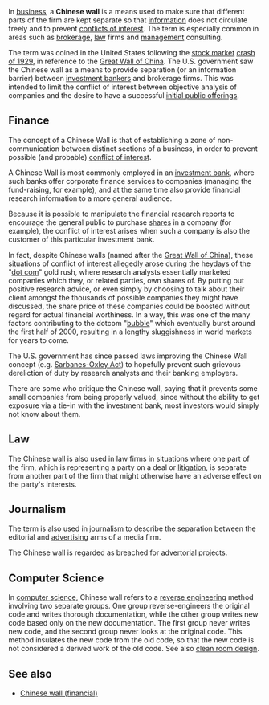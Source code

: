 In [[business]], a '''Chinese wall''' is a means used to make sure that different parts of the firm are kept separate so that [[information]] does not circulate freely and to prevent [[conflicts of interest]].  
The term is especially common in areas such as [[brokerage]], [[law]] firms and [[management]] consulting.

The term was coined in the United States following the [[stock market]] [[crash of 1929]], in reference to the [[Great Wall of China]].
The U.S. government saw the Chinese wall as a means to provide separation (or an information barrier) between [[investment bank]]ers and brokerage firms.
This was intended to limit the conflict of interest between objective analysis of companies and the desire to have a successful [[initial public offering]]s.

==Finance==

The concept of a Chinese Wall is that of establishing a zone of non-communication between distinct sections of a business, in order to prevent possible (and probable) [[conflict of interest]].

A Chinese Wall is most commonly employed in an [[investment bank]], where such banks offer corporate finance services to companies (managing the fund-raising, for example), and at the same time also provide financial research information to a more general audience.

Because it is possible to manipulate the financial research reports to encourage the general public to purchase [[stock|shares]] in a company (for example), the conflict of interest arises when such a company is also the customer of this particular investment bank.

In fact, despite Chinese walls (named after the [[Great Wall of China]]), these situations of conflict of interest allegedly arose during the heydays of the "[[dot com]]" gold rush, where research analysts essentially marketed companies which they, or related parties, own shares of. By putting out positive research advice, or even simply by choosing to talk about their client amongst the thousands of possible companies they might have discussed, the share price of these companies could be boosted without regard for actual financial worthiness. In a way, this was one of the many factors contributing to the dotcom "[[Stock market bubble|bubble]]" which eventually burst around the first half of 2000, resulting in a lengthy sluggishness in world markets for years to come.

The U.S. government has since passed laws improving the Chinese Wall concept (e.g. [[Sarbanes-Oxley Act]]) to hopefully prevent such grievous dereliction of duty by research analysts and their banking employers.

There are some who critique the Chinese wall, saying that it prevents some small companies from being properly valued, since without the ability to get exposure via a tie-in with the investment bank, most investors would simply not know about them.

==Law==

The Chinese wall is also used in law firms in situations where one part of the firm, which is representing a party on a deal or [[litigation]], is separate from another part of the firm that might otherwise have an adverse effect on the party's interests.

==Journalism==

The term is also used in [[journalism]] to describe the separation between the editorial and [[advertising]] arms of a media firm.

The Chinese wall is regarded as breached for [[advertorial]] projects.

==Computer Science==

In [[computer science]], Chinese wall refers to a [[reverse engineering]] method involving two separate groups.  One group reverse-engineers the original code and writes thorough documentation, while the other group writes new code based only on the new documentation.  The first group never writes new code, and the second group never looks at the original code.  This method insulates the new code from the old code, so that the new code is not considered a derived work of the old code.  See also [[clean room design]].

==See also==
*[[Chinese wall (financial)]]